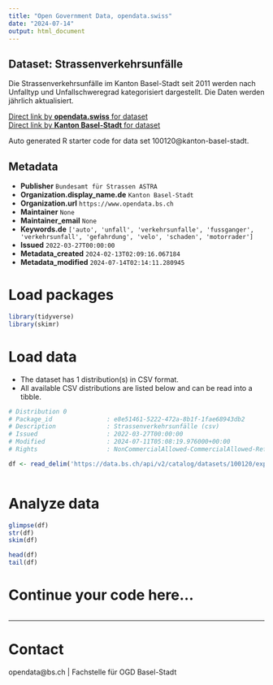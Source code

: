 ```yaml
---
title: "Open Government Data, opendata.swiss"
date: "2024-07-14"
output: html_document
---
```


## Dataset: Strassenverkehrsunfälle

Die Strassenverkehrsunfälle im Kanton Basel-Stadt seit 2011 werden nach Unfalltyp und Unfallschweregrad kategorisiert dargestellt. Die Daten werden jährlich aktualisiert.

[Direct link by **opendata.swiss** for dataset](https://opendata.swiss/de/dataset/strassenverkehrsunfalle1)<br>
[Direct link by **Kanton Basel-Stadt** for dataset](https://data.bs.ch/explore/dataset/100120/)

Auto generated R starter code for data set 100120@kanton-basel-stadt.

## Metadata

- **Publisher** `Bundesamt für Strassen ASTRA`
- **Organization.display_name.de** `Kanton Basel-Stadt`
- **Organization.url** `https://www.opendata.bs.ch`
- **Maintainer** `None`
- **Maintainer_email** `None`
- **Keywords.de** `['auto', 'unfall', 'verkehrsunfalle', 'fussganger', 'verkehrsunfall', 'gefahrdung', 'velo', 'schaden', 'motorrader']`
- **Issued** `2022-03-27T00:00:00`
- **Metadata_created** `2024-02-13T02:09:16.067184`
- **Metadata_modified** `2024-07-14T02:14:11.280945`


# Load packages

```r

library(tidyverse)
library(skimr)

```

# Load data

-   The dataset has 1 distribution(s) in CSV format.
-   All available CSV distributions are listed below and can be read into a tibble.

```r

# Distribution 0
# Package_id               : e8e51461-5222-472a-8b1f-1fae68943db2
# Description              : Strassenverkehrsunfälle (csv)
# Issued                   : 2022-03-27T00:00:00
# Modified                 : 2024-07-11T05:08:19.976000+00:00
# Rights                   : NonCommercialAllowed-CommercialAllowed-ReferenceRequired

df <- read_delim('https://data.bs.ch/api/v2/catalog/datasets/100120/exports/csv')



```

# Analyze data

```r

glimpse(df)
str(df)
skim(df)

head(df)
tail(df)

```

# Continue your code here...

```r

```

------------------------------------------------------------------------

# Contact

opendata@bs.ch | Fachstelle für OGD Basel-Stadt
